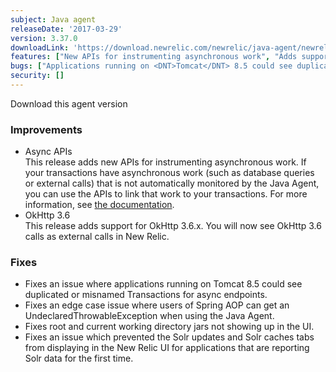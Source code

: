 ```yaml
---
subject: Java agent
releaseDate: '2017-03-29'
version: 3.37.0
downloadLink: 'https://download.newrelic.com/newrelic/java-agent/newrelic-agent/3.37.0/'
features: ["New APIs for instrumenting asynchronous work", "Adds support for OkHttp 3.6.x"]
bugs: ["Applications running on <DNT>Tomcat</DNT> 8.5 could see duplicated or misnamed Transactions for async endpoints", "Users of Spring AOP can get an UndeclaredThrowableException", "Fixes root and current working directory jars not showing up in the UI", "Fixes an issue which prevented the Solr updates and Solr caches tabs from displaying in the New Relic UI"]
security: []
---
```

<ButtonGroup>
  <ButtonLink
    role="button"
    to="https://download.newrelic.com/newrelic/java-agent/newrelic-agent/3.37.0/"
    variant="primary"
  >
    Download this agent version
  </ButtonLink>
</ButtonGroup>

### Improvements

* Async APIs  
  This release adds new APIs for instrumenting asynchronous work. If your transactions have asynchronous work (such as database queries or external calls) that is not automatically monitored by the Java Agent, you can use the APIs to link that work to your transactions. For more information, see [the documentation](https://docs.newrelic.com/docs/agents/java-agent/java-agent-api/java-agent-asynchronous-api-guide).
* OkHttp 3.6  
  This release adds support for OkHttp 3.6.x. You will now see OkHttp 3.6 calls as external calls in New Relic.

### Fixes

* Fixes an issue where applications running on <DNT>Tomcat</DNT> 8.5 could see duplicated or misnamed Transactions for async endpoints.
* Fixes an edge case issue where users of Spring AOP can get an UndeclaredThrowableException when using the Java Agent.
* Fixes root and current working directory jars not showing up in the UI.
* Fixes an issue which prevented the Solr updates and Solr caches tabs from displaying in the New Relic UI for applications that are reporting Solr data for the first time.
